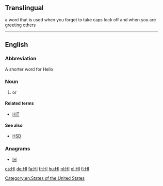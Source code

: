 {{also|hi|hí|ні}}
==Translingual==

a word that is used when you forget to take caps lock off and when you are greeting others

----

==English==

===Abbreviation===
A shorter word for Hello

===Noun===
{{en-noun|-}}
# {{abbreviation of|lang=en|hyperspectral imaging}} or {{abbreviation of|lang=en|hyper-spectral imaging}}

====Related terms====
* [[HIT]] {{gloss|[[hyperspectral imaging technique]] or [[hyper-spectral imaging technique]]}}
====See also====
* [[HSD]] {{gloss|[[hyper-spectral data]] or [[hyperspectral data]]}}

===Anagrams===
* [[IH#English|IH]]

[[Category:en:States of the United States]]

[[cs:HI]]
[[de:HI]]
[[fa:HI]]
[[fr:HI]]
[[hu:HI]]
[[nl:HI]]
[[pl:HI]]
[[fi:HI]]